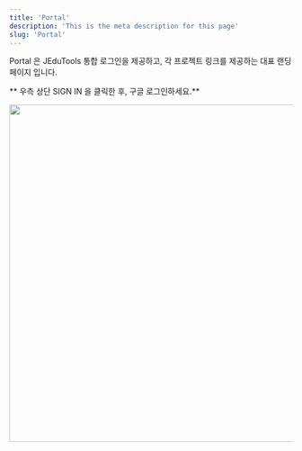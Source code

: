 ```yaml
---
title: 'Portal'
description: 'This is the meta description for this page'
slug: 'Portal'
---
```


Portal 은 JEduTools 통합 로그인을 제공하고, 각 프로젝트 링크를 제공하는 대표 랜딩 페이지 입니다. 


** 우측 상단 SIGN IN 을 클릭한 후, 구글 로그인하세요.**

<img src="./Portal/images/1.png" width="600px" height="600px"/> <br /> <br /> <br />
